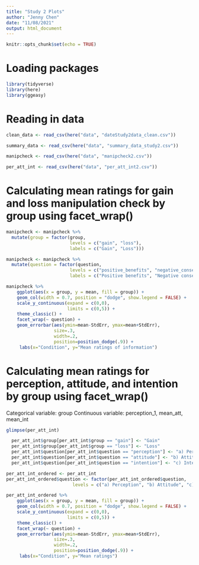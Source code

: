 ```yaml
---
title: "Study 2 Plots"
author: "Jenny Chen"
date: "11/08/2021"
output: html_document
---
```


```r
knitr::opts_chunk$set(echo = TRUE)
```

# Loading packages
 
```r

library(tidyverse)
library(here)
library(ggeasy)

```

# Reading in data

```r

clean_data <- read_csv(here("data", "dateStudy2data_clean.csv"))

summary_data <- read_csv(here("data", "summary_data_study2.csv"))

manipcheck <- read_csv(here("data", "manipcheck2.csv"))

per_att_int <- read_csv(here("data", "per_att_int2.csv"))

```

# Calculating mean ratings for gain and loss manipulation check by group using facet_wrap()

```r

manipcheck <- manipcheck %>%
  mutate(group = factor(group, 
                        levels = c("gain", "loss"),
                        labels = c("Gain", "Loss")))

manipcheck <- manipcheck %>%
  mutate(question = factor(question, 
                        levels = c("positive_benefits", "negative_consequences"),
                        labels = c("Positive benefits", "Negative consequences")))

manipcheck %>%
    ggplot(aes(x = group, y = mean, fill = group)) +
    geom_col(width = 0.7, position = "dodge", show.legend = FALSE) +
    scale_y_continuous(expand = c(0,0),
                       limits = c(0,5)) +
    theme_classic() +
    facet_wrap(~ question) +
    geom_errorbar(aes(ymin=mean-StdErr, ymax=mean+StdErr),
                  size=.3,
                  width=.2,
                  position=position_dodge(.9)) +
     labs(x="Condition", y="Mean ratings of information")

```

# Calculating mean ratings for perception, attitude, and intention by group using facet_wrap()

Categorical variable: group
Continuous variable: perception_1, mean_att, mean_int

```r

glimpse(per_att_int)

  per_att_int$group[per_att_int$group == "gain"] <- "Gain"
  per_att_int$group[per_att_int$group == "loss"] <- "Loss"
  per_att_int$question[per_att_int$question == "perception"] <- "a) Perception"
  per_att_int$question[per_att_int$question == "attitude"] <- "b) Attitude"
  per_att_int$question[per_att_int$question == "intention"] <- "c) Intention"

per_att_int_ordered <- per_att_int
per_att_int_ordered$question <- factor(per_att_int_ordered$question,
                         levels = c("a) Perception", "b) Attitude", "c) Intention"))

per_att_int_ordered %>%
    ggplot(aes(x = group, y = mean, fill = group)) +
    geom_col(width = 0.7, position = "dodge", show.legend = FALSE) +
    scale_y_continuous(expand = c(0,0),
                       limits = c(0,5)) +
    theme_classic() +
    facet_wrap(~ question) +
    geom_errorbar(aes(ymin=mean-StdErr, ymax=mean+StdErr),
                  size=.3,
                  width=.2,
                  position=position_dodge(.9)) +
     labs(x="Condition", y="Mean ratings")

```
